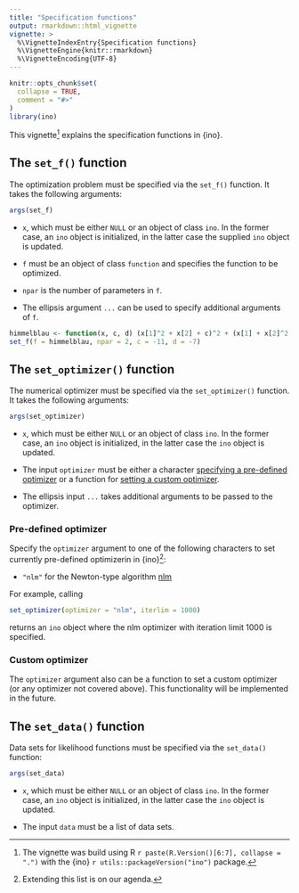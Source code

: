 ```yaml
---
title: "Specification functions"
output: rmarkdown::html_vignette
vignette: >
  %\VignetteIndexEntry{Specification functions}
  %\VignetteEngine{knitr::rmarkdown}
  %\VignetteEncoding{UTF-8}
---
```


```r
knitr::opts_chunk$set(
  collapse = TRUE,
  comment = "#>"
)
library(ino)
```

This vignette^[The vignette was build using R `r paste(R.Version()[6:7], collapse = ".")` with the {ino} `r utils::packageVersion("ino")` package.] explains the specification functions in {ino}.

## The `set_f()` function

The optimization problem must be specified via the `set_f()` function. It takes the following arguments:

```r
args(set_f)
```

- `x`, which must be either `NULL` or an object of class `ino`. In the former case, an `ino` object is initialized, in the latter case the supplied `ino` object is updated.

- `f` must be an object of class `function` and specifies the function to be optimized.

- `npar` is the number of parameters in `f`.

- The ellipsis argument `...` can be used to specify additional arguments of `f`.

```r
himmelblau <- function(x, c, d) (x[1]^2 + x[2] + c)^2 + (x[1] + x[2]^2 + d)^2
set_f(f = himmelblau, npar = 2, c = -11, d = -7)
```

## The `set_optimizer()` function

The numerical optimizer must be specified via the `set_optimizer()` function. It takes the following arguments:

```r
args(set_optimizer)
```

- `x`, which must be either `NULL` or an object of class `ino`. In the former case, an `ino` object is initialized, in the latter case the `ino` object is updated.

- The input `optimizer` must be either a character [specifying a pre-defined optimizer](#pre-defined-optimizer) or a function for [setting a custom optimizer](#custom-optimizer). 

- The ellipsis input `...` takes additional arguments to be passed to the optimizer.

### Pre-defined optimizer

Specify the `optimizer` argument to one of the following characters to set currently pre-defined optimizerin in {ino}^[Extending this list is on our agenda.]:

- `"nlm"` for the Newton-type algorithm [nlm](https://stat.ethz.ch/R-manual/R-devel/library/stats/html/nlm.html)

For example, calling

```r
set_optimizer(optimizer = "nlm", iterlim = 1000)
```

returns an `ino` object where the nlm optimizer with iteration limit 1000 is specified.

### Custom optimizer

The `optimizer` argument also can be a function to set a custom optimizer (or any optimizer not covered above). This functionality will be implemented in the future.

## The `set_data()` function

Data sets for likelihood functions must be specified via the `set_data()` function:

```r
args(set_data)
```

- `x`, which must be either `NULL` or an object of class `ino`. In the former case, an `ino` object is initialized, in the latter case the `ino` object is updated.

- The input `data` must be a list of data sets. 
